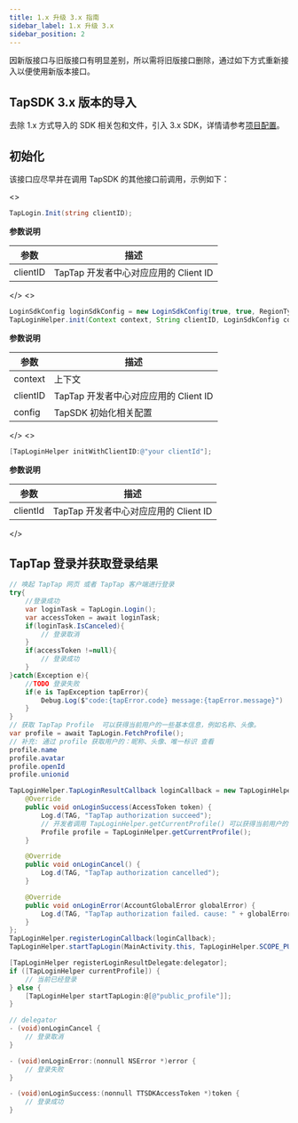 ```yaml
---
title: 1.x 升级 3.x 指南
sidebar_label: 1.x 升级 3.x
sidebar_position: 2
---
```



因新版接口与旧版接口有明显差别，所以需将旧版接口删除，通过如下方式重新接入以便使用新版本接口。

## TapSDK 3.x 版本的导入

去除 1.x 方式导入的 SDK 相关包和文件，引入 3.x SDK，详情请参考[项目配置](/sdk/start/quickstart/#项目配置)。

## 初始化

该接口应尽早并在调用 TapSDK 的其他接口前调用，示例如下：

<MultiLang>
<>

```cs
TapLogin.Init(string clientID);
```

**参数说明**

| 参数     | 描述                                  |
| -------- | ------------------------------------- |
| clientID | TapTap 开发者中心对应应用的 Client ID |

</>
<>

```java
LoginSdkConfig loginSdkConfig = new LoginSdkConfig(true, true, RegionType.CN);
TapLoginHelper.init(Context context, String clientID, LoginSdkConfig config);
```

**参数说明**

| 参数     | 描述                                  |
| -------- | ------------------------------------- |
| context  | 上下文                                |
| clientID | TapTap 开发者中心对应应用的 Client ID |
| config   | TapSDK 初始化相关配置                 |

</>
<>

```objectivec
[TapLoginHelper initWithClientID:@"your clientId"];
```

**参数说明**

| 参数     | 描述                                  |
| -------- | ------------------------------------- |
| clientId | TapTap 开发者中心对应应用的 Client ID |

</>

</MultiLang>

## TapTap 登录并获取登录结果

<MultiLang>

```cs
// 唤起 TapTap 网页 或者 TapTap 客户端进行登录
try{
    //登录成功
    var loginTask = TapLogin.Login();
    var accessToken = await loginTask;
    if(loginTask.IsCanceled){
        // 登录取消
    }
    if(accessToken !=null){
        // 登录成功
    }
}catch(Exception e){
    //TODO 登录失败
    if(e is TapException tapError){
        Debug.Log($"code:{tapError.code} message:{tapError.message}")
    }
}
// 获取 TapTap Profile  可以获得当前用户的一些基本信息，例如名称、头像。
var profile = await TapLogin.FetchProfile();
// 补充: 通过 profile 获取用户的：昵称、头像、唯一标识 查看
profile.name
profile.avatar
profile.openId
profile.unionid
```

```java
TapLoginHelper.TapLoginResultCallback loginCallback = new TapLoginHelper.TapLoginResultCallback() {
    @Override
    public void onLoginSuccess(AccessToken token) {
        Log.d(TAG, "TapTap authorization succeed");
        // 开发者调用 TapLoginHelper.getCurrentProfile() 可以获得当前用户的一些基本信息，例如名称、头像。
        Profile profile = TapLoginHelper.getCurrentProfile();
    }

    @Override
    public void onLoginCancel() {
        Log.d(TAG, "TapTap authorization cancelled");
    }

    @Override
    public void onLoginError(AccountGlobalError globalError) {
        Log.d(TAG, "TapTap authorization failed. cause: " + globalError.getMessage());
    }
};
TapLoginHelper.registerLoginCallback(loginCallback);
TapLoginHelper.startTapLogin(MainActivity.this, TapLoginHelper.SCOPE_PUBLIC_PROFILE);
```

```objectivec
[TapLoginHelper registerLoginResultDelegate:delegator];
if ([TapLoginHelper currentProfile]) {
    // 当前已经登录
} else {
    [TapLoginHelper startTapLogin:@[@"public_profile"]];
}

// delegator
- (void)onLoginCancel {
    // 登录取消
}

- (void)onLoginError:(nonnull NSError *)error {
    // 登录失败
}

- (void)onLoginSuccess:(nonnull TTSDKAccessToken *)token {
    // 登录成功
}
```

</MultiLang>
